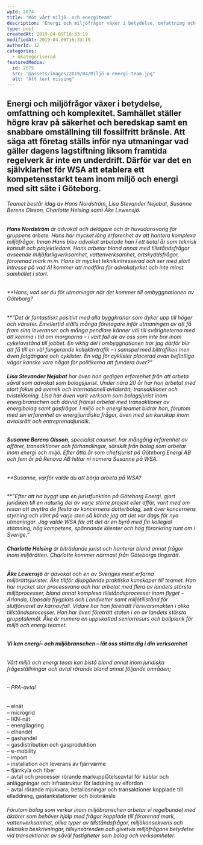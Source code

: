 ```yaml
---
wpId: 2074
title: "Möt vårt miljö- och energiteam"
description: "Energi och miljöfrågor växer i betydelse, omfattning och komplexitet. Samhället ställer högre krav på säkerhet och beredskap samt en snabbare omställning till fossilfritt bränsle. Att säga att företag ställs inför nya utmaningar vad gäller dagens lagstiftning liksom framtida regelverk är inte en underdrift. Därför var det en självklarhet för WSA att etablera ett kompetensstarkt team inom miljö och energi&hellip;"
type: post
createdAt: 2019-04-09T16:33:19
modifiedAt: 2019-04-09T16:33:19
authorId: 12
categories:
  - okategoriserad
featuredMedia:
  id: 2075
  src: "@assets/images/2019/04/Miljö-o-energi-team.jpg"
  alt: "Alt text missing"
---
```


## **Energi och miljöfrågor växer i betydelse, omfattning och komplexitet. Samhället ställer högre krav på säkerhet och beredskap samt en snabbare omställning till fossilfritt bränsle. Att säga att företag ställs inför nya utmaningar vad gäller dagens lagstiftning liksom framtida regelverk är inte en underdrift. Därför var det en självklarhet för WSA att etablera ett kompetensstarkt team inom miljö och energi med sitt säte i Göteborg.**

###### Teamet består idag av Hans Nordström, Lisa Stevander Nejabat, Susanne Berens Olsson, Charlotte Helsing samt Åke Lewensjö.

###### **Hans Nordström** är advokat och delägare och är huvudansvarig för gruppens arbete. Hans har mycket lång erfarenhet av att hantera komplexa miljöfrågor. Innan Hans blev advokat arbetade han i ett tiotal år som teknisk konsult och projektledare. Hans arbetar bland annat med tillståndsfrågor avseende miljöfarligverksamhet, vattenverksamhet, artskyddsfrågor, förorenad mark m.m. Hans är mycket teknikintresserad och ser med stort intresse på vad AI kommer att medföra för advokatyrket och inte minst samhället i stort.

###### \*\*Hans, vad ser du för utmaningar när det kommer till ombyggnationen av Göteborg?

\*\*_”Det är fantastiskt positivt med alla byggkranar som dyker upp till höger och vänster. Emellertid ställs många företagare inför utmaningen av att få fram sina leveranser och många pendlare känner väl till svårigheterna med att komma i tid om morgnarna – i vart fall de av oss som inte bor inom cykelavstånd till jobbet. En viktig del i ombyggnationen tror jag därför blir att få till en väl fungerande kollektivtrafik – i samspel med biltrafiken men även fotgängare och cyklister. En väg för cyklister placerad ovan befintliga vägar kanske vore något för politikerna att fundera över?”_

###### **Lisa Stevander Nejabat** har även hon gedigen erfarenhet från att arbeta såväl som advokat som bolagsjurist. Under nära 20 år har hon arbetat med stort fokus på svensk och internationell avtalsrätt, transaktioner och tvistelösning. Lisa har även varit verksam som bolagsjurist inom energibranschen och därvid främst arbetat med transaktioner av energibolag samt gasfrågor. I miljö och energi teamet bidrar hon, förutom med sin erfarenhet av energijuridiska frågor, även med sin kunskap inom avtalsrätt och entreprenadjuridik.

###### **Susanne Berens Olsson**, specialist counsel, har mångårig erfarenhet av affärer, transaktioner och förhandlingar, särskilt från bolag som arbetar inom energi och miljö. Efter åtta år som chefsjurist på Göteborg Energi AB och fem år på Renova AB hittar ni numera Susanne på WSA.

###### \*\*Susanne, varför valde du att börja arbeta på WSA?

\*\*_”Efter att ha byggt upp en juristfunktion på Göteborg Energi, gjort juridiken till en naturlig del av varje större projekt eller affär, varit med om resan att avyttra de flesta av koncernens dotterbolag, sett över koncernens styrning och vänt på varje sten så kände jag att det var dags för nya utmaningar. Jag valde WSA för att det är en byrå med fin kollegial stämning, hög kompetens, spännande klienter och hög förankring runt om i Sverige.”_

###### **Charlotte Helsing** är biträdande jurist och hanterar bland annat frågor inom miljörätten. Charlotte kommer närmast från Göteborgs tingsrätt.

###### **Åke Lewensjö** är advokat och en av Sveriges mest erfarna miljörättsjurister. Åke tillför djupgående praktiska kunskaper till teamet. Han har mycket stor processvana och har arbetat med flera av landets största miljöprocesser, bland annat komplexa tillståndsprocesser inom flyget – Arlanda, Uppsala flygplats och Landvetter samt miljötillstånd för slutförvaret av kärnavfall. Vidare har han företrätt Försvarsmakten i olika tillståndsprocesser. Han har även företrätt staten i en av landets största grupptalemål. Åke är numera en uppskattad seniorresurs och bollplank för miljö och energi teamet.

###### **Vi kan energi- och miljöbranschen – låt oss stötta dig i din verksamhet**

###### Vårt miljö och energi team kan bistå bland annat inom juridiska frågeställningar och avtal rörande bland annat följande områden;

###### – PPA-avtal

– elnät  
– microgrid  
– IKN-nät  
– energilagring  
– elhandel  
– gashandel  
– gasdistribution och gasproduktion  
– e-mobility  
– import  
– installation och leverans av fjärrvärme  
– fjärrkyla och fiber  
– avtal och processer rörande markupplåtelseavtal för kablar och anläggningar och infrastruktur för laddning av elfordon  
– avtal rörande mjukvara, betallösningar och transaktioner kopplade till elladdning, gastankstationer och biobränsle

###### Förutom bolag som verkar inom miljöbranschen arbetar vi regelbundet med aktörer som behöver hjälp med frågor kopplade till förorenad mark, vattenverksamhet, olika typer av tillståndsfrågor, miljökonsekvens och tekniska beskrivningar, tillsynsärenden och givetvis miljöfrågans betydelse vid transaktioner av såväl fastigheter som bolag och verksamheter.
